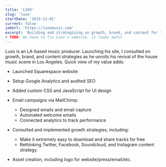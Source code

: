 ```yaml
---
title: 'LUXO'
slug: 'luxo'
startDate: '2015-11-01'
current: false
jobUrl: 'https://luxomusic.com'
excerpt: 'Building and strategizing on growth, brand, and content for the LA-based music producer.'
# TODO: We have to fix Luxo's website, it looks awful
---
```


Luxo is an LA-based music producer. Launching his site, I consulted on growth, brand, and content
strategies as he unrolls his revival of the house music scene in Los Angeles. Quick view of my value
adds:

- Launched Squarespace website
- Setup Google Analytics and audited SEO
- Added custom CSS and JavaScript for UI design

- Email campaigns via MailChimp:

  - Designed emails and email capture
  - Automated welcome emails
  - Connected analytics to track performance

- Consulted and implemented growth strategies, including:

  - Make it extremely easy to download and share tracks for free
  - Rethinking Twitter, Facebook, Soundcloud, and Instagram content strategy.

- Asset creation, including logo for website/press/email/etc.
